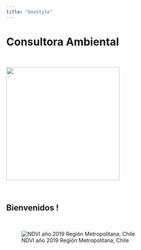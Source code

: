 ```yaml
---
title: "GeoStyle"
---
```

  
# **Consultora Ambiental**
  
\

![](images/logo_final.png){width="299"}\

\

## **Bienvenidos !**

\

![NDVI año 2019 Región Metropolitana, Chile](images/ndvi_rm.gif)
